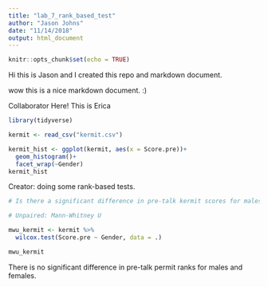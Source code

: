 ```yaml
---
title: "lab_7_rank_based_test"
author: "Jason Johns"
date: "11/14/2018"
output: html_document
---
```


```r
knitr::opts_chunk$set(echo = TRUE)
```

Hi this is Jason and I created this repo and markdown document.

wow this is a nice markdown document. :)

Collaborator Here! This is Erica 
```r
library(tidyverse)

kermit <- read_csv("kermit.csv")

kermit_hist <- ggplot(kermit, aes(x = Score.pre))+
  geom_histogram()+
  facet_wrap(~Gender)
kermit_hist
```

Creator: doing some rank-based tests.

```r

# Is there a significant difference in pre-talk kermit scores for males and females?

# Unpaired: Mann-Whitney U

mwu_kermit <- kermit %>%
  wilcox.test(Score.pre ~ Gender, data = .)

mwu_kermit

```

There is no significant difference in pre-talk permit ranks for males and females.


